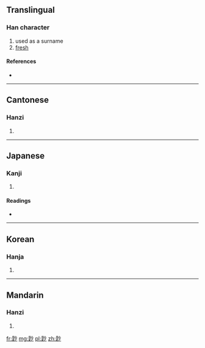 ==Translingual==

===Han character===
{{Han char|rn=42|rad=小|as=10|sn=13|four=4972<sub>0</sub>|canj=日人火竹 (AOFH)}}

# used as a surname
# [[fresh]]

====References====
* {{Han ref|kx=0297.260|dkj=07522|dj=0592.250|hdz=10565.170|uh=5C1F|ud=23583|bh=DD4B|bd=56651}}

----

==Cantonese==

===Hanzi===
{{yue-hanzi|jyut=|y=sin2}}

# {{defn|lang=yue|sort=小10}}

----

==Japanese==

===Kanji===
{{ja-kanji|grade=|rs=小10}}

# {{defn|lang=ja|sort=小10}}

====Readings====
* {{ja-readings|on=[[せん]] (sen), [[せう]] (seu)|kun=[[すくない]] (sukunai)}}

----

==Korean==

===Hanja===
{{ko-hanja|hangeul=선|rv=seon|mr=sŏn}}

# {{defn|lang=ko|sort=小10}}

----

==Mandarin==

===Hanzi===
{{cmn-hanzi|pin=[[xiǎn]] ([[xian3]]), [[yóu]] ([[you2]])|wg=hsien<sup>3</sup>, yu<sup>2</sup>}}

# {{defn|lang=cmn|sort=小10}}

[[fr:尟]]
[[mg:尟]]
[[pl:尟]]
[[zh:尟]]